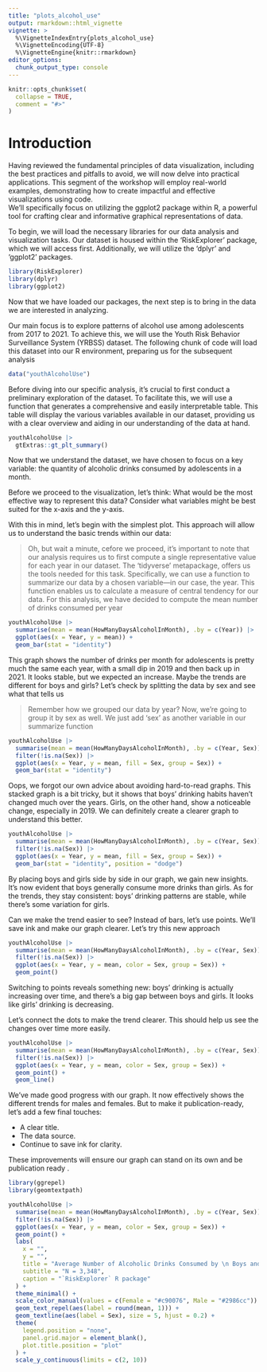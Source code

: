 ```yaml
---
title: "plots_alcohol_use"
output: rmarkdown::html_vignette
vignette: >
  %\VignetteIndexEntry{plots_alcohol_use}
  %\VignetteEncoding{UTF-8}
  %\VignetteEngine{knitr::rmarkdown}
editor_options: 
  chunk_output_type: console
---
```


```r
knitr::opts_chunk$set(
  collapse = TRUE,
  comment = "#>"
)
```

# Introduction 

Having reviewed the fundamental principles of data visualization, including the best practices and pitfalls to avoid, we will now delve into practical applications. This segment of the workshop will employ real-world examples, demonstrating how to create impactful and effective visualizations using code.  
We'll specifically focus on utilizing the ggplot2 package within R, a powerful tool for crafting clear and informative graphical representations of data.

To begin, we will load the necessary libraries for our data analysis and visualization tasks. Our dataset is housed within the 'RiskExplorer' package, which we will access first. Additionally, we will utilize the 'dplyr' and 'ggplot2' packages.

```r
library(RiskExplorer)
library(dplyr)
library(ggplot2)
```

Now that we have loaded our packages, the next step is to bring in the data we are interested in analyzing.

Our main focus is to explore patterns of alcohol use among adolescents from 2017 to 2021. To achieve this, we will use the Youth Risk Behavior Surveillance System (YRBSS) dataset. The following chunk of code will load this dataset into our R environment, preparing us for the subsequent analysis 

```r
data("youthAlcoholUse")
```

Before diving into our specific analysis, it's crucial to first conduct a preliminary exploration of the dataset. To facilitate this, we will use a function that generates a comprehensive and easily interpretable table. This table will display the various variables available in our dataset, providing us with a clear overview and aiding in our understanding of the data at hand.

```r
youthAlcoholUse |> 
  gtExtras::gt_plt_summary()
```


Now that we understand the dataset, we have chosen to focus on a key variable: the quantity of alcoholic drinks consumed by adolescents in a month.

Before we proceed to the visualization, let’s think: What would be the most effective way to represent this data? Consider what variables might be best suited for the x-axis and the y-axis.

With this in mind, let’s begin with the simplest plot. This approach will allow us to understand the basic trends within our data: 


> Oh, but wait a minute, cefore we proceed, it's important to note that our analysis requires us to first compute a single representative value for each year in our dataset. The 'tidyverse' metapackage, offers us the tools needed for this task. Specifically, we can use a function to summarize our data by a chosen variable—in our case, the year. This function enables us to calculate a measure of central tendency for our data. For this analysis, we have decided to compute the mean number of drinks consumed per year 

```r
youthAlcoholUse |> 
  summarise(mean = mean(HowManyDaysAlcoholInMonth), .by = c(Year)) |> 
  ggplot(aes(x = Year, y = mean)) +
  geom_bar(stat = "identity")

```

This graph shows the number of drinks per month for adolescents is pretty much the same each year, with a small dip in 2019 and then back up in 2021. It looks stable, but we expected an increase. Maybe the trends are different for boys and girls? Let's check by splitting the data by sex and see what that tells us


> Remember how we grouped our data by year? Now, we're going to group it by sex as well. We just add 'sex' as another variable in our summarize function

```r
youthAlcoholUse |> 
  summarise(mean = mean(HowManyDaysAlcoholInMonth), .by = c(Year, Sex)) |> 
  filter(!is.na(Sex)) |> 
  ggplot(aes(x = Year, y = mean, fill = Sex, group = Sex)) +
  geom_bar(stat = "identity")


```

Oops, we forgot our own advice about avoiding hard-to-read graphs. This stacked graph is a bit tricky, but it shows that boys' drinking habits haven't changed much over the years. Girls, on the other hand, show a noticeable change, especially in 2019. We can definitely create a clearer graph to understand this better.

```r
youthAlcoholUse |> 
  summarise(mean = mean(HowManyDaysAlcoholInMonth), .by = c(Year, Sex)) |> 
  filter(!is.na(Sex)) |> 
  ggplot(aes(x = Year, y = mean, fill = Sex, group = Sex)) +
  geom_bar(stat = "identity", position = "dodge")
```

By placing boys and girls side by side in our graph, we gain new insights. It's now evident that boys generally consume more drinks than girls. As for the trends, they stay consistent: boys' drinking patterns are stable, while there's some variation for girls.

Can we make the trend easier to see? Instead of bars, let's use points. We'll save ink and make our graph clearer. Let's try this new approach


```r
youthAlcoholUse |> 
  summarise(mean = mean(HowManyDaysAlcoholInMonth), .by = c(Year, Sex)) |> 
  filter(!is.na(Sex)) |> 
  ggplot(aes(x = Year, y = mean, color = Sex, group = Sex)) +
  geom_point() 
```

Switching to points reveals something new: boys' drinking is actually increasing over time, and there's a big gap between boys and girls. It looks like girls' drinking is decreasing.

Let's connect the dots to make the trend clearer. This should help us see the changes over time more easily.

```r
youthAlcoholUse |> 
  summarise(mean = mean(HowManyDaysAlcoholInMonth), .by = c(Year, Sex)) |> 
  filter(!is.na(Sex)) |> 
  ggplot(aes(x = Year, y = mean, color = Sex, group = Sex)) +
  geom_point() +
  geom_line()
```

We've made good progress with our graph. It now effectively shows the different trends for males and females. But to make it publication-ready, let's add a few final touches:

- A clear title.
- The data source.
- Continue to save ink for clarity.

These improvements will ensure our graph can stand on its own and be publication ready . 

```r
library(ggrepel)
library(geomtextpath)

youthAlcoholUse |> 
  summarise(mean = mean(HowManyDaysAlcoholInMonth), .by = c(Year, Sex)) |> 
  filter(!is.na(Sex)) |> 
  ggplot(aes(x = Year, y = mean, color = Sex, group = Sex)) +
  geom_point() +
  labs(
    x = "",
    y = "",
    title = "Average Number of Alcoholic Drinks Consumed by \n Boys and Girls",
    subtitle = "N = 3,348",
    caption = "`RiskExplorer` R package"
  ) +
  theme_minimal() +
  scale_color_manual(values = c(Female = "#c90076", Male = "#2986cc")) +
  geom_text_repel(aes(label = round(mean, 1))) +
  geom_textline(aes(label = Sex), size = 5, hjust = 0.2) +
  theme(
    legend.position = "none",
    panel.grid.major = element_blank(),
    plot.title.position = "plot"
  ) +
  scale_y_continuous(limits = c(2, 10))
```

